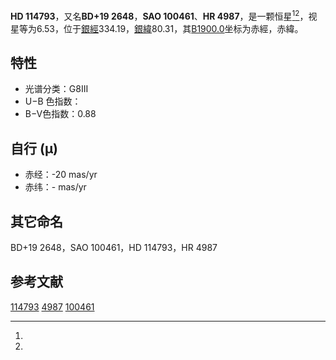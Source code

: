 {{Starbox begin
| name = HD 114793
}}
{{Starbox observe
| epoch = [[J2000.0|J2000.0]]
| constell = {{星座名待查}}<ref name=SIMBAD>{{cite web
 | url=http://simbad.u-strasbg.fr/simbad/sim-id?Ident=HR+4987
 | title=Pulsating variable Star
 | publisher=Centre de Données astronomiques de Strasbourg
 | work=SIMBAD
 | accessdate=2012-07-13
 | archive-date=2016-03-19
 | archive-url=https://web.archive.org/web/20160319034923/http://simbad.u-strasbg.fr/simbad/sim-id?Ident=HR+4987
 | dead-url=no
 }}</ref><ref name=DATA>{{cite web
 | url=http://vizier.u-strasbg.fr/viz-bin/VizieR-5?-out.add=.&-source=5050&-corr=PK=HR&-out.max=9999&HR=4987
 | title=VizieR Detailed Page
 | accessdate=2012-07-13
 | archive-date=2016-03-05
 | archive-url=https://web.archive.org/web/20160305002408/http://vizier.u-strasbg.fr/viz-bin/VizieR-5?-out.add=.&-source=5050&-corr=PK=HR&-out.max=9999&HR=4987
 | dead-url=no
 }}</ref>
| 星官 = 
| ra = {{RA|13|12|35.9}}<ref name=SIMBAD /><ref name=DATA />
| dec = {{DEC|+18|45|6}}<ref name=SIMBAD /><ref name=DATA />
| appmag_v = 6.53<ref name=SIMBAD /><ref name=DATA />
}}
{{Starbox character
| class = G8III<ref name=SIMBAD /><ref name=DATA />
| b-v = 0.88<ref name=SIMBAD /><ref name=DATA />
| u-b = <ref name=SIMBAD /><ref name=DATA />
| r-i = <ref name=SIMBAD /><ref name=DATA />
| variable = 
}}
{{Starbox astrometry
| radial_v = 
| prop_mo_ra = -20
| parallax = 
| p_error = 
}}
{{Starbox catalog
| names =BD+19 2648，[[SAO星表|SAO]] 100461，[[HD星表|HD]] 114793，[[HR星表|HR]] 4987}}
{{Starbox reference |Simbad=HR+4987}}
{{Starbox end}}

'''HD 114793'''，又名'''BD+19 2648'''，'''SAO 100461'''、'''HR 4987'''，是一颗恒星<ref name=SIMBAD /><ref name=DATA />，视星等为6.53，位于[[銀道座標系|銀經]]334.19，[[銀道座標系|銀緯]]80.31，其[[B1900.0|B1900.0]]坐标为赤經{{RA|13|7|42.9}}，赤緯{{DEC|+19|80.31|57}}。

==特性==
*光谱分类：G8III
*U−B 色指数：
*B−V色指数：0.88

==自行 (μ)==	
*赤经：-20 mas/yr
*赤纬：- mas/yr

==其它命名==
BD+19 2648，SAO 100461，HD 114793，HR 4987 

== 参考文献 ==
{{reflist}}

[[Category:HD和HDE天體|114793]]
[[Category:HR天體|4987]]
[[Category:SAO天體|100461]]